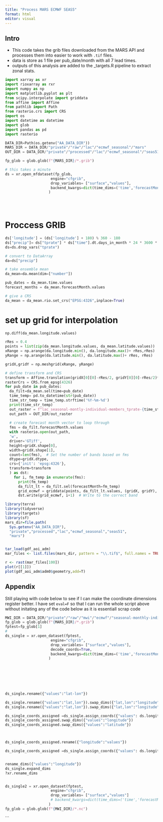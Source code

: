 ```yaml
---
title: "Process MARS ECMWF SEAS5"
format: html
editor: visual
---
```


## Intro

- This code takes the grib files downloaded from the MARS API and processes them into easier to work with `.tif` files.
- data is store as 1 file per pub_date/month with all 7 lead times.
- outputs of this analysis are added to the _targets.R pipeline to extract zonal stats.
    
```python
import xarray as xr
import rioxarray as rxr
import numpy as np
import matplotlib.pyplot as plt
from scipy.interpolate import griddata
from affine import Affine
from pathlib import Path
from rasterio.crs import CRS
import os
import datetime as datetime
import glob
import pandas as pd
import rasterio

DATA_DIR=Path(os.getenv("AA_DATA_DIR"))
MARS_DIR = DATA_DIR/"private"/"raw"/"lac"/"ecmwf_seasonal"/"mars"
OUT_DIR = DATA_DIR/"private"/"processed"/"lac"/"ecmwf_seasonal"/"seas51"/"mars"
```



```python

fp_glob = glob.glob(f"{MARS_DIR}/*.grib")

# this takes a minute
ds = xr.open_mfdataset(fp_glob, 
                     engine="cfgrib",
                     drop_variables= ["surface","values"],
                     backend_kwargs=dict(time_dims=('time','forecastMonth'))
                    )
    

                     
```

# Proccess GRIB
```python

ds['longitude'] = (ds['longitude'] + 180) % 360 - 180
ds["precip"]= ds["tprate"] * ds["time"].dt.days_in_month * 24 * 3600 * 1000
ds=ds.drop_vars("tprate")

# convert to DataArray
da=ds["precip"]

# take ensemble mean
da_mean=da.mean(dim=["number"])

pub_dates = da_mean.time.values
forecast_months = da_mean.forecastMonth.values

# give a CRS
da_mean = da_mean.rio.set_crs("EPSG:4326",inplace=True)
```

# set up grid for interpolation
```python


np.diff(da_mean.longitude.values)

rRes = 0.4 
points = list(zip(da_mean.longitude.values, da_mean.latitude.values))
xRange = np.arange(da.longitude.min(), da.longitude.max()+ rRes,rRes)
yRange = np.arange(da.latitude.min(), da.latitude.max()+ rRes, rRes)

gridX,gridY = np.meshgrid(xRange, yRange)

# define transform and CRS
transform = Affine.translation(gridX[0][0]-rRes/2, gridY[0][0]-rRes/2)*Affine.scale(rRes,rRes)
rasterCrs = CRS.from_epsg(4326)
for pub_date in pub_dates:
  da_filt=da_mean.sel(time=pub_date)
  time_temp= pd.to_datetime(str(pub_date)) 
  time_str_temp = time_temp.strftime('%Y-%m-%d')
  print(time_str_temp)
  out_raster = f"lac_seasonal-montly-individual-members_tprate-{time_str_temp}.tif"  # Use a single filename for each pub_date
  out_path = OUT_DIR/out_raster
  
  # create forecast month vector to loop through
  fms = da_filt.forecastMonth.values
  with rasterio.open(out_path,
  'w',
  driver='GTiff',
  height=gridX.shape[0],
  width=gridX.shape[1],
  count=len(fms),  # Set the number of bands based on fms
  dtype=gridX.dtype,
  crs={'init': 'epsg:4326'},
  transform=transform
  ) as dst:
    for i, fm_temp in enumerate(fms):
      print(fm_temp)
      da_filt_lt = da_filt.sel(forecastMonth=fm_temp)
      grid_ecmwf = griddata(points, da_filt_lt.values, (gridX, gridY), method='linear')
      dst.write(grid_ecmwf, i+1)  # Write to the correct band    
```



```r
library(terra)
library(tidyverse)
library(targets)
library(sf)
mars_dir=file.path(
  Sys.getenv("AA_DATA_DIR"),
  "private","processed","lac","ecmwf_seasonal","seas51",
  "mars")


tar_load(gdf_aoi_adm)
mar_files <- list.files(mars_dir, pattern = "\\.tif$", full.names = TRUE)

r <- rast(mar_files[100])
plot(r[[1]])
plot(gdf_aoi_adm$adm0$geometry,add=T)
```


## Appendix

Still playing with code below to see if I can make the coordinate dimensions register better.
I have set `eval=F` so that I can run the whole script above without initating any of the code below as it is essentiall scrap code


```python
MWI_DIR = DATA_DIR/"private"/"raw"/"mwi"/"ecmwf"/"seasonal-monthly-individual-members"/"prate"
fp_glob = glob.glob(f"{MARS_DIR}/*.grib")
fptest=fp_glob[1]
# 
ds_single = xr.open_dataset(fptest,
                     engine="cfgrib",
                     drop_variables= ["surface","values"],
                     decode_coords=True,
                     backend_kwargs=dict(time_dims=('time','forecastMonth'))
                    )
                    
                    



                    

ds_single.rename({"values":"lat-lon"})

ds_single.rename({"values":"lat,lon"}).swap_dims({"lat,lon":"longitude"})
ds_single.rename({"values":"lat,lon"}).swap_dims({"lat,lon":"longitude"})

ds_single_coords_assigned =ds_single.assign_coords({"values": ds.longitude.values, "latitude": ds.latitude.values})
ds_single_coords_assigned.swap_dims({"values":"longitude"})
ds_single_coords_assigned.swap_dims({"values":"latitude"})



ds_single_coords_assigned.rename({"longitude":"values"})

ds_single_coords_assigned =ds_single.assign_coords({"values": ds.longitude.values, "latitude": ds.latitude.values})  


rename_dims({"values":"longitude"})
ds_single.expand_dims
?xr.rename_dims


ds_single2 = xr.open_dataset(fptest,
                     engine="cfgrib",
                     drop_variables= ["surface","values"]
                     # backend_kwargs=dict(time_dims=('time','forecastMonth'))
                    )                    
fp_glob = glob.glob(f"{MWI_DIR}/*.nc")
```
```

